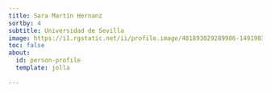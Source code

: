 ```yaml
---
title: Sara Martín Hernanz
sortby: 4
subtitle: Universidad de Sevilla
image: https://i1.rgstatic.net/ii/profile.image/481893029289986-1491903659851_Q512/Sara-Martin-Hernanz.jpg
toc: false
about:
  id: person-profile
  template: jolla
 
---
```


:::{#person-profile}
:::




